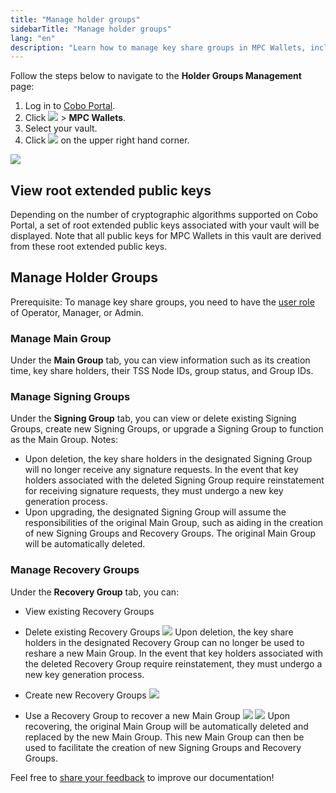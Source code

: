 ```yaml
---
title: "Manage holder groups"
sidebarTitle: "Manage holder groups"
lang: "en"
description: "Learn how to manage key share groups in MPC Wallets, including creating, editing, and deleting groups."
---
```


Follow the steps below to navigate to the **Holder Groups Management** page:

1. Log in to [Cobo Portal](https://portal.cobo.com/login).
2. Click <img src="/en/images/mpc-wallet/wallets-icon.svg" className="icon"></img> > **MPC Wallets**.
3. Select your vault.
4. Click <img src="/en/images/mpc-wallet/manage-key-share-group.svg" className="icon"></img> on the upper right hand corner.

<img src="/en/images/mpc-wallet/manage-key-share-groups.png" className="screenshot_full_screen"/>

## View root extended public keys
Depending on the number of cryptographic algorithms supported on Cobo Portal, a set of root extended public keys associated with your vault will be displayed. Note that all public keys for MPC Wallets in this vault are derived from these root extended public keys.

## Manage Holder Groups

<Note>Prerequisite: To manage key share groups, you need to have the [user role](/en/portal/organization/roles-and-permissions) of Operator, Manager, or Admin.</Note>

### Manage Main Group

Under the **Main Group** tab, you can view information such as its creation time, key share holders, their TSS Node IDs, group status, and Group IDs.

### Manage Signing Groups
Under the **Signing Group** tab, you can view or delete existing Signing Groups, create new Signing Groups, or upgrade a Signing Group to function as the Main Group.
Notes:
- Upon deletion, the key share holders in the designated Signing Group will no longer receive any signature requests. In the event that key holders associated with the deleted Signing Group require reinstatement for receiving signature requests, they must undergo a new key generation process.
- Upon upgrading, the designated Signing Group will assume the responsibilities of the original Main Group, such as aiding in the creation of new Signing Groups and Recovery Groups. The original Main Group will be automatically deleted.

### Manage Recovery Groups
Under the **Recovery Group** tab, you can:
- View existing Recovery Groups
- Delete existing Recovery Groups
    <img src="/en/images/mpc-wallet/delete-recovery-group.png" className="screenshot_modal"/>
    <Info>Upon deletion, the key share holders in the designated Recovery Group can no longer be used to reshare a new Main Group. In the event that key holders associated with the deleted Recovery Group require reinstatement, they must undergo a new key generation process.</Info>


- Create new Recovery Groups
    <img src="/en/images/mpc-wallet/create-new-recovery-group.png" className="screenshot_modal"/>

- Use a Recovery Group to recover a new Main Group
    <img src="/en/images/mpc-wallet/recover-main-group.png" className="screenshot_modal"/>
    <img src="/en/images/mpc-wallet/recover-new-main-group-config.png" className="screenshot_modal"/>
    <Info>Upon recovering, the original Main Group will be automatically deleted and replaced by the new Main Group. This new Main Group can then be used to facilitate the creation of new Signing Groups and Recovery Groups.</Info>

<Tip>Feel free to [share your feedback](https://forms.zohopublic.com/cobo/form/DocumentFeedbackForm/formperma/QvLOhxJv1_JMsJ-1dleZ8Itb_7rzN-LtgvsDdxosoVI?referrername=manuals) to improve our documentation!</Tip>
